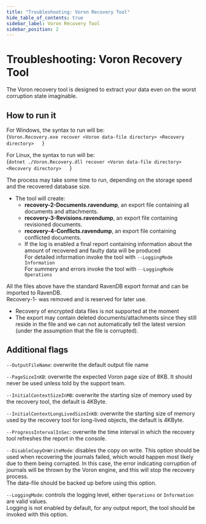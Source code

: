 ```yaml
---
title: "Troubleshooting: Voron Recovery Tool"
hide_table_of_contents: true
sidebar_label: Voron Recovery Tool
sidebar_position: 2
---
```



# Troubleshooting: Voron Recovery Tool

The Voron recovery tool is designed to extract your data even on the worst corruption state imaginable.  

## How to run it

For Windows, the syntax to run will be:  
<TabItem value="powershell" label="powershell">
<CodeBlock language="powershell">
{`Voron.Recovery.exe recover <Voron data-file directory> <Recovery directory>  
`}
</CodeBlock>
</TabItem>  

For Linux, the syntax to run will be:  
<TabItem value="powershell" label="powershell">
<CodeBlock language="powershell">
{`dotnet ./Voron.Recovery.dll recover <Voron data-file directory> <Recovery directory>  
`}
</CodeBlock>
</TabItem>

The process may take some time to run, depending on the storage speed and the recovered database size.  

* The tool will create: 
  * **recovery-2-Documents.ravendump**, an export file containing all documents and attachments.
  * **recovery-3-Revisions.ravendump**, an export file containing revisioned documents.
  * **recovery-4-Conflicts.ravendump**, an export file containing conflicted documents.
  * If the log is enabled a final report containing information about the amount of recovered and faulty data will be produced  
    For detailed information invoke the tool with `--LoggingMode Information`  
    For summery and errors invoke the tool with `--LoggingMode Operations`  

All the files above have the standard RavenDB export format and can be imported to RavenDB.  
Recovery-1- was removed and is reserved for later use.  

<Admonition type="note" title="Note" id="note" href="#note">

* Recovery of encrypted data files is not supported at the moment  
* The export may contain deleted documents/attachments since they still reside in the file and we can not automatically tell the latest version (under the assumption that the file is corrupted).

</Admonition>



## Additional flags

`--OutputFileName`: overwrite the default output file name  

`--PageSizeInKB`: overwrite the expected Voron page size of 8KB. It should never be used unless told by the support team.  

`--InitialContextSizeInMB`: overwrite the starting size of memory used by the recovery tool, the default is 4KByte.  

`--InitialContextLongLivedSizeInKB`: overwrite the starting size of memory used by the recovery tool for long-lived objects, the default is 4KByte.  

`--ProgressIntervalInSec`: overwrite the time interval in which the recovery tool refreshes the report in the console.  

`--DisableCopyOnWriteMode`: disables the copy on write. This option should be used when recovering the journals failed, which would happen most likely due to them being corrupted. In this case, the error indicating corruption of journals will be thrown by the Voron engine, and this will stop the recovery process.  
<Admonition type="note" title="">
The data-file should be backed up before using this option.
</Admonition>  

`--LoggingMode`: controls the logging level, either `Operations` or `Information` are valid values.  
<Admonition type="note" title="">
Logging is not enabled by default, for any output report, the tool should be invoked with this option.
</Admonition>  



